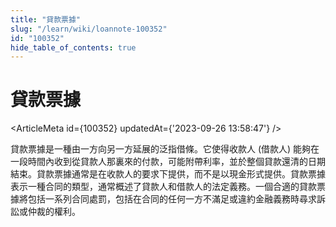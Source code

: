 ```yaml
---
title: "貸款票據"
slug: "/learn/wiki/loannote-100352"
id: "100352"
hide_table_of_contents: true
---
```



# 貸款票據

<ArticleMeta id={100352} updatedAt={'2023-09-26 13:58:47'} />
<div className='border-solid border-b border-t-0 my-4 border-[var(--ifm-color-gray-300)]' />

貸款票據是一種由一方向另一方延展的泛指借條。它使得收款人 (借款人) 能夠在一段時間內收到從貸款人那裏來的付款，可能附帶利率，並於整個貸款還清的日期結束。貸款票據通常是在收款人的要求下提供，而不是以現金形式提供。貸款票據表示一種合同的類型，通常概述了貸款人和借款人的法定義務。一個合適的貸款票據將包括一系列合同處罰，包括在合同的任何一方不滿足或違約金融義務時尋求訴訟或仲裁的權利。
